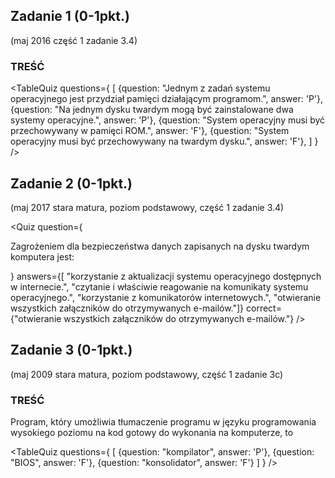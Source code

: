 
## Zadanie 1 (0-1pkt.)
(maj 2016 część 1 zadanie 3.4)

### TREŚĆ

<TableQuiz 
    questions={
      [
        {question: "Jednym z zadań systemu operacyjnego jest przydział pamięci działającym programom.", answer: 'P'},
        {question: "Na jednym dysku twardym mogą być zainstalowane dwa systemy operacyjne.", answer: 'P'},
        {question: "System operacyjny musi być przechowywany w pamięci ROM.", answer: 'F'},
        {question: "System operacyjny musi być przechowywany na twardym dysku.", answer: 'F'},
      ]
    }
/>


## Zadanie 2 (0-1pkt.)
(maj 2017 stara matura, poziom podstawowy, część 1 zadanie 3.4)

<Quiz 
    question={
        <p>
          Zagrożeniem dla bezpieczeństwa danych zapisanych na dysku twardym komputera jest:  
        </p>
    }
    answers={[
        "korzystanie z aktualizacji systemu operacyjnego dostępnych w internecie.",
        "czytanie i właściwie reagowanie na komunikaty systemu operacyjnego.",
        "korzystanie z komunikatorów internetowych.",
        "otwieranie wszystkich załączników do otrzymywanych e-mailów."]}
    correct={"otwieranie wszystkich załączników do otrzymywanych e-mailów."}
/>

## Zadanie 3 (0-1pkt.)
(maj 2009 stara matura, poziom podstawowy, część 1 zadanie 3c)

### TREŚĆ 
Program, który umożliwia tłumaczenie programu w języku programowania wysokiego
poziomu na kod gotowy do wykonania na komputerze, to 

<TableQuiz 
    questions={
      [
        {question: "kompilator", answer: 'P'},
        {question: "BIOS", answer: 'F'},
        {question: "konsolidator", answer: 'F'}
      ]
    }
/>

